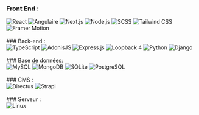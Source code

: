 
### Front End :
<div style={{display : "flex", flexWrap : "wrap", gap: 10}}>
 <img src="https://img.shields.io/badge/ReactJS-61DAFB?logo=react&logoColor=white&style=flat-square" alt="React" />
 <img src="https://img.shields.io/badge/Angular-DD0031?logo=angular&logoColor=white&style=flat-square" alt="Angulaire" />
 <img src="https://img.shields.io/badge/Next.JS-000000?logo=next.js&logoColor=white&style=flat-square" alt="Next.js" />
 <img src="https://img.shields.io/badge/Node.JS-339933?logo=node.js&logoColor=white&style=flat-square" alt="Node.js" />
 <img src="https://img.shields.io/badge/SCSS-CC6699?logo=sass&logoColor=white&style=flat-square" alt="SCSS" />
 <img src="https://img.shields.io/badge/Tailwind_CSS-38B2AC?logo=tailwind-css&logoColor=white&style=flat-square" alt="Tailwind CSS" />
 <img src="https://img.shields.io/badge/Framer_Motion-0055FF?logo=framer&logoColor=white&style=flat-square" alt="Framer Motion" />
</div>
<br />
### Back-end :
<div style={{display : "flex", flexWrap : "wrap", gap: 10}}>
 <img src="https://img.shields.io/badge/TypeScript-007ACC?logo=typescript&logoColor=white&style=flat-square" alt="TypeScript" />
 <img src="https://img.shields.io/badge/AdonisJS-220052?logo=adonisjs&logoColor=white&style=flat-square" alt="AdonisJS" />
 <img src="https://img.shields.io/badge/Express.JS-000000?logo=express&logoColor=white&style=flat-square" alt="Express.js" />
 <img src="https://img.shields.io/badge/Loopback_4-512BD4?logo=loopback&logoColor=white&style=flat-square" alt="Loopback 4" />
 <img src="https://img.shields.io/badge/Python-3776AB?logo=python&logoColor=white&style=flat-square" alt="Python" />
 <img src="https://img.shields.io/badge/Django-092E20?logo=django&logoColor=white&style=flat-square" alt="Django" />
</div>
<br />
### Base de données:
<div style={{display : "flex", flexWrap : "wrap", gap: 10}}>
 <img src="https://img.shields.io/badge/MySQL-4479A1?logo=mysql&logoColor=white&style=flat-square" alt="MySQL" />
 <img src="https://img.shields.io/badge/MongoDB-47A248?logo=mongodb&logoColor=white&style=flat-square" alt="MongoDB" />
 <img src="https://img.shields.io/badge/SQLite-003B57?logo=sqlite&logoColor=white&style=flat-square" alt="SQLite" />
 <img src="https://img.shields.io/badge/PostgreSQL-336791?logo=postgresql&logoColor=white&style=flat-square" alt="PostgreSQL" />
</div>
<br />
### CMS :
<div style={{display : "flex", flexWrap : "wrap", gap: 10}}>
 <img src="https://img.shields.io/badge/Directus-263238?logo=directus&logoColor=white&style=flat-square" alt="Directus" />
 <img src="https://img.shields.io/badge/Strapi-2E7EEA?logo=strapi&logoColor=white&style=flat-square" alt="Strapi" />
</div>
<br />
### Serveur :
<div style={{display : "flex", flexWrap : "wrap", gap: 10}}>
 <img src="https://img.shields.io/badge/Linux-FCC624?logo=linux&logoColor=black&style=flat-square" alt="Linux" />
</div>
<br />
